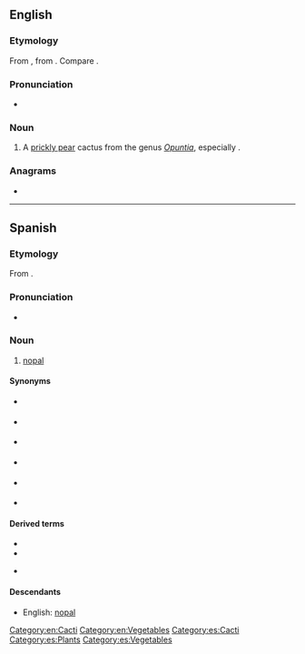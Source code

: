 ==English==

===Etymology===
From {{etyl|es|en}} {{m|es|nopal}}, from {{etyl|nah|en}} {{m|nah|nopalli||Opuntia cactus}}. Compare {{m|en|nopales}}.

===Pronunciation===
* {{a|UK}} {{IPA|/ˈnəʊpəl/|lang=en}}

===Noun===
{{en-noun|s|nopal}}

# A [[prickly pear]] cactus from the genus ''[[Opuntia]]'', especially {{taxlink|Opuntia cochinellifera|species|noshow=1}}.

===Anagrams===
* {{anagrams|en|Plano|Polan|onlap|plano-}}

[[Category:en:Cacti]]
[[Category:en:Vegetables]]

----

==Spanish==
{{wikipedia|lang=es}}

===Etymology===
From {{etyl|nci|es}} {{m|nci|nohpalli}}.

===Pronunciation===
* {{IPA|/no̞ˈpal/|lang=es}}

===Noun===
{{es-noun|m|nopales}}

# [[#English|nopal]] {{gloss|plant}}

====Synonyms====
{{top2}}
* {{l|es|chumbera|g=f}} {{gloss|plant}}
* {{l|es|higuera chumba|g=f}} {{gloss|plant}}
* {{l|es|higuera de Indias|g=f}} {{gloss|plant}}
{{mid2}}
* {{l|es|higuera de pala|g=f}} {{gloss|plant}}
* {{l|es|higuera de tuna|g=f}} {{gloss|plant}}
* {{l|es|tuna|g=f}} {{gloss|plant and fruit}}
{{bottom}}

====Derived terms====
{{top2}}
* {{l|es|nopaleda|g=f}}
* {{l|es|nopalera|g=f}}
{{mid2}}
* {{l|es|nopalito|g=m}}
{{bottom}}

====Descendants====
* English: [[#English|nopal]]

[[Category:es:Cacti]]
[[Category:es:Plants]]
[[Category:es:Vegetables]]